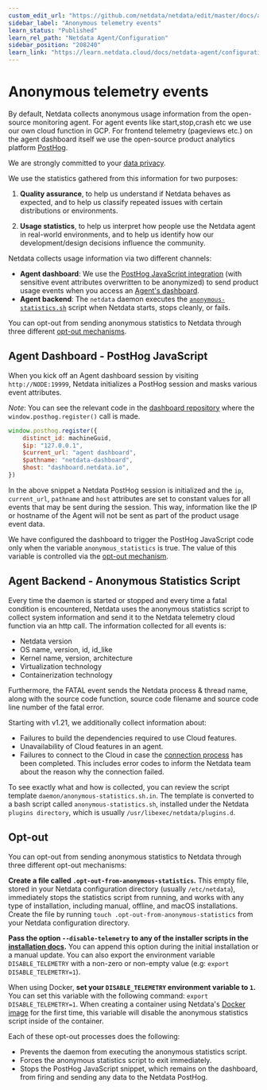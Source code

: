 ```yaml
---
custom_edit_url: "https://github.com/netdata/netdata/edit/master/docs/anonymous-statistics.md"
sidebar_label: "Anonymous telemetry events"
learn_status: "Published"
learn_rel_path: "Netdata Agent/Configuration"
sidebar_position: "208240"
learn_link: "https://learn.netdata.cloud/docs/netdata-agent/configuration/anonymous-telemetry-events"
---
```



# Anonymous telemetry events

By default, Netdata collects anonymous usage information from the open-source monitoring agent. For agent events like start,stop,crash etc we use our own cloud function in GCP. For frontend telemetry (pageviews etc.) on the agent dashboard itself we use the open-source
product analytics platform [PostHog](https://github.com/PostHog/posthog).

We are strongly committed to your [data privacy](https://netdata.cloud/privacy/).

We use the statistics gathered from this information for two purposes:

1.  **Quality assurance**, to help us understand if Netdata behaves as expected, and to help us classify repeated
     issues with certain distributions or environments.

2.  **Usage statistics**, to help us interpret how people use the Netdata agent in real-world environments, and to help
     us identify how our development/design decisions influence the community.

Netdata collects usage information via two different channels:

-   **Agent dashboard**: We use the [PostHog JavaScript integration](https://posthog.com/docs/integrations/js-integration) (with sensitive event attributes overwritten to be anonymized) to send product usage events when you access an [Agent's dashboard](/docs/dashboards-and-charts).
-   **Agent backend**: The `netdata` daemon executes the [`anonymous-statistics.sh`](https://github.com/netdata/netdata/blob/6469cf92724644f5facf343e4bdd76ac0551a418/daemon/anonymous-statistics.sh.in) script when Netdata starts, stops cleanly, or fails.

You can opt-out from sending anonymous statistics to Netdata through three different [opt-out mechanisms](#opt-out).

## Agent Dashboard - PostHog JavaScript

When you kick off an Agent dashboard session by visiting `http://NODE:19999`, Netdata initializes a PostHog session and masks various event attributes.

_Note_: You can see the relevant code in the [dashboard repository](https://github.com/netdata/dashboard/blob/master/src/domains/global/sagas.ts#L107) where the `window.posthog.register()` call is made.  

```JavaScript
window.posthog.register({
    distinct_id: machineGuid,
    $ip: "127.0.0.1",
    $current_url: "agent dashboard",
    $pathname: "netdata-dashboard",
    $host: "dashboard.netdata.io",
})
```

In the above snippet a Netdata PostHog session is initialized and the `ip`, `current_url`, `pathname` and `host` attributes are set to constant values for all events that may be sent during the session. This way, information like the IP or hostname of the Agent will not be sent as part of the product usage event data.

We have configured the dashboard to trigger the PostHog JavaScript code only when the variable `anonymous_statistics` is true. The value of this
variable is controlled via the [opt-out mechanism](#opt-out).

## Agent Backend - Anonymous Statistics Script

Every time the daemon is started or stopped and every time a fatal condition is encountered, Netdata uses the anonymous
statistics script to collect system information and send it to the Netdata telemetry cloud function via an http call. The information collected for all
events is:

-   Netdata version
-   OS name, version, id, id_like
-   Kernel name, version, architecture
-   Virtualization technology 
-   Containerization technology 

Furthermore, the FATAL event sends the Netdata process & thread name, along with the source code function, source code
filename and source code line number of the fatal error.

Starting with v1.21, we additionally collect information about:

-   Failures to build the dependencies required to use Cloud features.
-   Unavailability of Cloud features in an agent.
-   Failures to connect to the Cloud in case the [connection process](/docs/netdata-agent/configuration/connect-agent-to-cloud) has been completed. This includes error codes
    to inform the Netdata team about the reason why the connection failed.

To see exactly what and how is collected, you can review the script template `daemon/anonymous-statistics.sh.in`. The
template is converted to a bash script called `anonymous-statistics.sh`, installed under the Netdata `plugins
directory`, which is usually `/usr/libexec/netdata/plugins.d`. 

## Opt-out

You can opt-out from sending anonymous statistics to Netdata through three different opt-out mechanisms:

**Create a file called `.opt-out-from-anonymous-statistics`.** This empty file, stored in your Netdata configuration
directory (usually `/etc/netdata`), immediately stops the statistics script from running, and works with any type of
installation, including manual, offline, and macOS installations. Create the file by running `touch
.opt-out-from-anonymous-statistics` from your Netdata configuration directory.

**Pass the option `--disable-telemetry` to any of the installer scripts in the [installation
docs](/docs/netdata-agent/installation).** You can append this option during the initial installation or a manual
update. You can also export the environment variable `DISABLE_TELEMETRY` with a non-zero or non-empty value
(e.g: `export DISABLE_TELEMETRY=1`).

When using Docker, **set your `DISABLE_TELEMETRY` environment variable to `1`.** You can set this variable with the following
command: `export DISABLE_TELEMETRY=1`. When creating a container using Netdata's [Docker
image](/docs/netdata-agent/installation/docker#create-a-new-netdata-agent-container) for the first time, this variable will disable
the anonymous statistics script inside of the container.

Each of these opt-out processes does the following:

-   Prevents the daemon from executing the anonymous statistics script.
-   Forces the anonymous statistics script to exit immediately.
-   Stops the PostHog JavaScript snippet, which remains on the dashboard, from firing and sending any data to the Netdata PostHog.


